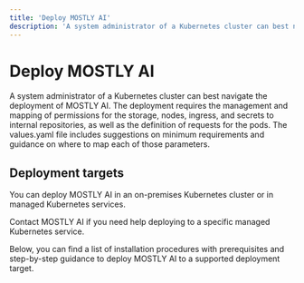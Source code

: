 ```yaml
---
title: 'Deploy MOSTLY AI'
description: 'A system administrator of a Kubernetes cluster can best navigate the deployment of MOSTLY AI. The deployment requires the management and mapping of permissions for the storage, nodes, ingress, and secrets to internal repositories, as well as the definition of limits and requests for the pods.'
---
```



# Deploy MOSTLY AI

A system administrator of a Kubernetes cluster can best navigate the deployment of MOSTLY AI. The deployment requires the management and mapping of permissions for the storage, nodes, ingress, and secrets to internal repositories, as well as the definition of requests for the pods. The values.yaml file includes suggestions on minimum requirements and guidance on where to map each of those parameters.

## Deployment targets

You can deploy MOSTLY AI in an on-premises Kubernetes cluster or in managed Kubernetes services.

<Callout type='info'>
Contact MOSTLY AI if you need help deploying to a specific managed Kubernetes service.
</Callout>

Below, you can find a list of installation procedures with prerequisites and step-by-step guidance to deploy MOSTLY AI to a supported deployment target.

<Cards num={2}>
  <Cards.Card icon={OpenShiftIcon()} title="Deploy to an OpenShift cluster" href="deploy/openshift" />
  <Cards.Card icon={AmazonEKSIcon()} title="Deploy to an AWS EKS cluster" href="deploy/aws-eks" />
  <Cards.Card icon={GKEIcon()} title="Deploy to a Google GKE cluster" href="deploy/gke" />
  <Cards.Card icon={AKSIcon()} title="Deploy to an Azure AKS cluster" href="deploy/azure-aks" />
  <Cards.Card icon={MinikubeIcon()} title="Deploy to a minikube cluster" href="deploy/minikube" />
</Cards>